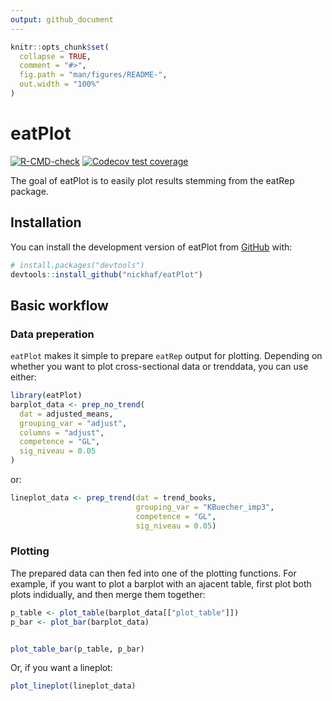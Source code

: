```yaml
---
output: github_document
---
```


<!-- README.md is generated from README.Rmd. Please edit that file -->

```r
knitr::opts_chunk$set(
  collapse = TRUE,
  comment = "#>",
  fig.path = "man/figures/README-",
  out.width = "100%"
)
```

# eatPlot

<!-- badges: start -->
[![R-CMD-check](https://github.com/nickhaf/eatPlot/actions/workflows/R-CMD-check.yaml/badge.svg)](https://github.com/nickhaf/eatPlot/actions/workflows/R-CMD-check.yaml)
[![Codecov test coverage](https://codecov.io/gh/nickhaf/eatPlot/branch/main/graph/badge.svg)](https://app.codecov.io/gh/nickhaf/eatPlot?branch=main)
<!-- badges: end -->

The goal of eatPlot is to easily plot results stemming from the eatRep package. 

## Installation

You can install the development version of eatPlot from [GitHub](https://github.com/) with:

``` r
# install.packages("devtools")
devtools::install_github("nickhaf/eatPlot")
```

## Basic workflow
### Data preperation
`eatPlot` makes it simple to prepare `eatRep` output for plotting. Depending on whether you want to plot cross-sectional data or trenddata, you can use either:
```r
library(eatPlot)
barplot_data <- prep_no_trend(
  dat = adjusted_means,
  grouping_var = "adjust",
  columns = "adjust",
  competence = "GL",
  sig_niveau = 0.05
)
```

or:
```r
lineplot_data <- prep_trend(dat = trend_books, 
                            grouping_var = "KBuecher_imp3", 
                            competence = "GL", 
                            sig_niveau = 0.05)
```

### Plotting
The prepared data can then fed into one of the plotting functions. For example, if you want to plot a barplot with an ajacent table, first plot both plots indidually, and then merge them together:
```r
p_table <- plot_table(barplot_data[["plot_table"]])
p_bar <- plot_bar(barplot_data)


plot_table_bar(p_table, p_bar)
```

Or, if you want a lineplot:
```r
plot_lineplot(lineplot_data)
```




